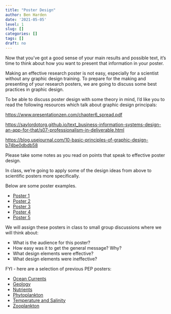 ```yaml
---
title: "Poster Design"
author: Ben Harden
date: '2021-05-05'
level: 1
slug: []
categories: []
tags: []
draft: no
---
```


Now that you've got a good sense of your main results and possible text, it's time to think about how you want to present that information in your poster.

Making an effective research poster is not easy, especially for a scientist without any graphic design training. To prepare for the making and presenting of your research posters, we are going to discuss some best practices in graphic design.

To be able to discuss poster design with some theory in mind, I'd like you to read the following resources which talk about graphic design principals:

<https://www.presentationzen.com/chapter6_spread.pdf>

<https://saylordotorg.github.io/text_business-information-systems-design-an-app-for-that/s07-professionalism-in-deliverable.html>

<https://blog.usejournal.com/10-basic-principles-of-graphic-design-b74be0dbdb58>

Please take some notes as you read on points that speak to effective poster design.

In class, we're going to apply some of the design ideas from above to scientific posters more specifically.

Below are some poster examples.

* [Poster 1](posters/poster1.jpg)
* [Poster 2](posters/poster2.pdf)
* [Poster 3](posters/poster3.pdf)
* [Poster 4](posters/poster4.jpg)
* [Poster 5](posters/poster5.pdf)

We will assign these posters in class to small group discussions where we will think about:

* What is the audience for this poster?
* How easy was it to get the general message? Why?
* What design elements were effective?
* What design elements were ineffective?

FYI - here are a selection of previous PEP posters:

* [Ocean Currents](pep_posters/currents.pdf)
* [Geology](pep_posters/geology.pdf)
* [Nutrients](pep_posters/nutrients.pdf)
* [Phytoplankton](pep_posters/phytoplankton.pdf)
* [Temperature and Salinity](pep_posters/temp_sal.pdf)
* [Zooplankton](pep_posters/zooplankton.pdf)
